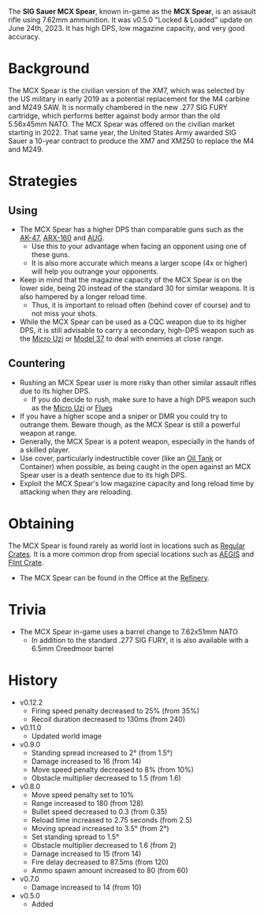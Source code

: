 The **SIG Sauer MCX Spear**, known in-game as the **MCX Spear**, is an assault rifle using 7.62mm ammunition. It was v0.5.0 "Locked & Loaded" update on June 24th, 2023. It has high DPS, low magazine capacity, and very good accuracy.

# Background
The MCX Spear is the civilian version of the XM7, which was selected by the US military in early 2019 as a potential replacement for the M4 carbine and M249 SAW. It is normally chambered in the new .277 SIG FURY cartridge, which performs better against body armor than the old 5.56x45mm NATO. The MCX Spear was offered on the civilian market starting in 2022. That same year, the United States Army awarded SIG Sauer a 10-year contract to produce the XM7 and XM250 to replace the M4 and M249.

# Strategies
## Using
- The MCX Spear has a higher DPS than comparable guns such as the [AK-47](/weapons/guns/ak47), [ARX-160](/weapons/guns/arx160) and [AUG](/weapons/guns/aug).
  - Use this to your advantage when facing an opponent using one of these guns.
  - It is also more accurate which means a larger scope (4x or higher) will help you outrange your opponents.
- Keep in mind that the magazine capacity of the MCX Spear is on the lower side, being 20 instead of the standard 30 for similar weapons. It is also hampered by a longer reload time.
  - Thus, it is important to reload often (behind cover of course) and to not miss your shots.
- While the MCX Spear can be used as a CQC weapon due to its higher DPS, it is still advisable to carry a secondary, high-DPS weapon such as the [Micro Uzi](/weapons/guns/micro_uzi) or [Model 37](/weapons/guns/model_37) to deal with enemies at close range.

## Countering
- Rushing an MCX Spear user is more risky than other similar assault rifles due to its higher DPS.
  - If you do decide to rush, make sure to have a high DPS weapon such as the [Micro Uzi](/weapons/guns/micro_uzi) or [Flues](/weapons/guns/flues)
- If you have a higher scope and a sniper or DMR you could try to outrange them. Beware though, as the MCX Spear is still a powerful weapon at range.
- Generally, the MCX Spear is a potent weapon, especially in the hands of a skilled player.
- Use cover, particularly indestructible cover (like an [Oil Tank](/obstacles/oil_tank) or Container) when possible, as being caught in the open against an MCX Spear user is a death sentence due to its high DPS.
- Exploit the MCX Spear's low magazine capacity and long reload time by attacking when they are reloading.

# Obtaining
The MCX Spear is found rarely as world loot in locations such as [Regular Crates](/obstacles/regular_crate). It is a more common drop from special locations such as [AEGIS](/obstacles/aegis_crate) and [Flint Crate](/obstacles/flint_crate).
- The MCX Spear can be found in the Office at the [Refinery](/buildings/refinery).

# Trivia
- The MCX Spear in-game uses a barrel change to 7.62x51mm NATO
  - In addition to the standard .277 SIG FURY, it is also available with a 6.5mm Creedmoor barrel

# History
- v0.12.2
  - Firing speed penalty decreased to 25% (from 35%)
  - Recoil duration decreased to 130ms (from 240)
- v0.11.0
  - Updated world image
- v0.9.0
  - Standing spread increased to 2° (from 1.5°)
  - Damage increased to 16 (from 14)
  - Move speed penalty decreased to 8% (from 10%)
  - Obstacle multiplier decreased to 1.5 (from 1.6)
- v0.8.0
  - Move speed penalty set to 10%
  - Range increased to 180 (from 128)
  - Bullet speed decreased to 0.3 (from 0.35)
  - Reload time increased to 2.75 seconds (from 2.5)
  - Moving spread increased to 3.5° (from 2°)
  - Set standing spread to 1.5° 
  - Obstacle multiplier decreased to 1.6 (from 2)
  - Damage increased to 15 (from 14)
  - Fire delay decreased to 87.5ms (from 120)
  - Ammo spawn amount increased to 80 (from 60)
- v0.7.0
  - Damage increased to 14 (from 10)
- v0.5.0
  - Added
